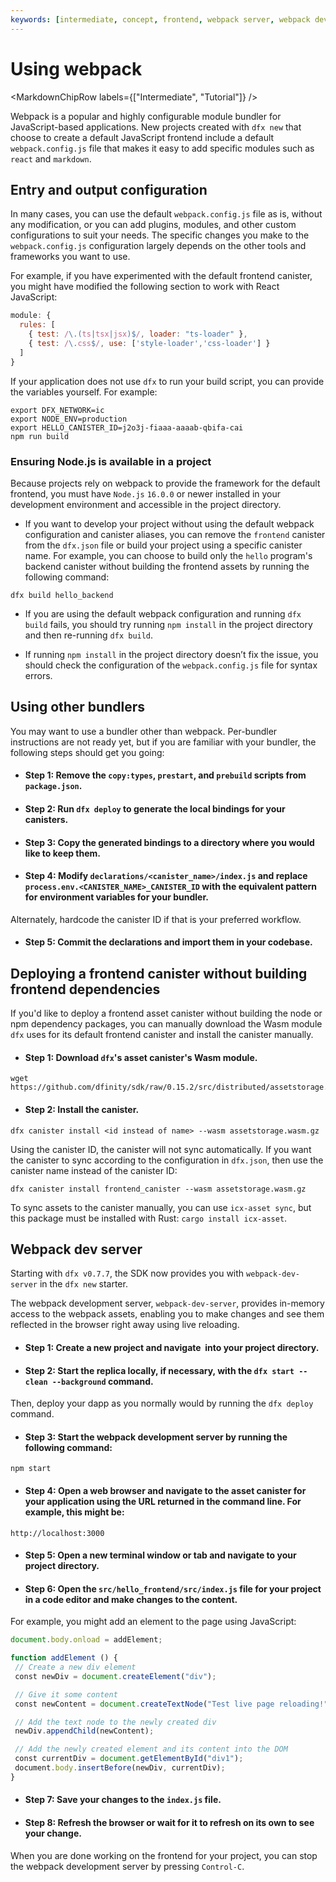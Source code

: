 ```yaml
---
keywords: [intermediate, concept, frontend, webpack server, webpack dev, bundlers, webpack]
---
```



# Using webpack

<MarkdownChipRow labels={["Intermediate", "Tutorial"]} />



Webpack is a popular and highly configurable module bundler for JavaScript-based applications. New projects created with `dfx new` that choose to create a default JavaScript frontend include a default `webpack.config.js` file that makes it easy to add specific modules such as `react` and `markdown`.

## Entry and output configuration

In many cases, you can use the default `webpack.config.js` file as is, without any modification, or you can add
plugins, modules, and other custom configurations to suit your needs. The specific changes you make to
the `webpack.config.js` configuration largely depends on the other tools and frameworks you want to use.

For example, if you have experimented with the default frontend canister, you might have modified the following section to work with React
JavaScript:

```js
module: {
  rules: [
    { test: /\.(ts|tsx|jsx)$/, loader: "ts-loader" },
    { test: /\.css$/, use: ['style-loader','css-loader'] }
  ]
}
```

If your application does not use `dfx` to run your build script, you can provide the variables yourself. For example:

```
export DFX_NETWORK=ic 
export NODE_ENV=production 
export HELLO_CANISTER_ID=j2o3j-fiaaa-aaaab-qbifa-cai
npm run build
```

### Ensuring Node.js is available in a project

Because projects rely on webpack to provide the framework for the default frontend, you must have `Node.js` `16.0.0` or newer installed in
your development environment and accessible in the project directory.

- If you want to develop your project without using the default webpack configuration and canister aliases, you can remove the `frontend` canister from the `dfx.json` file or build your project using a specific canister name. For example, you can choose to build only the `hello` program's backend canister without building the frontend assets by running the following command:

```
dfx build hello_backend
```

- If you are using the default webpack configuration and running `dfx build` fails, you should try running `npm install` in the project directory and then re-running `dfx build`.

- If running `npm install` in the project directory doesn’t fix the issue, you should check the configuration of the `webpack.config.js` file for syntax errors.

## Using other bundlers

You may want to use a bundler other than webpack. Per-bundler instructions are not ready yet, but if you are familiar with your bundler, the following steps should get you going:

- #### Step 1: Remove the `copy:types`, `prestart`, and `prebuild` scripts from `package.json`.

- #### Step 2: Run `dfx deploy` to generate the local bindings for your canisters.

- #### Step 3: Copy the generated bindings to a directory where you would like to keep them.

- #### Step 4: Modify `declarations/<canister_name>/index.js` and replace `process.env.<CANISTER_NAME>_CANISTER_ID` with the equivalent pattern for environment variables for your bundler.

Alternately, hardcode the canister ID if that is your preferred workflow.

- #### Step 5: Commit the declarations and import them in your codebase.

## Deploying a frontend canister without building frontend dependencies

If you'd like to deploy a frontend asset canister without building the node or npm dependency packages, you can manually download the Wasm module `dfx` uses for its default frontend canister and install the canister manually.

- #### Step 1: Download `dfx`'s asset canister's Wasm module.

```
wget https://github.com/dfinity/sdk/raw/0.15.2/src/distributed/assetstorage.wasm.gzand
```

- #### Step 2: Install the canister.

```
dfx canister install <id instead of name> --wasm assetstorage.wasm.gz
```

Using the canister ID, the canister will not sync automatically. If you want the canister to sync according to the configuration in `dfx.json`, then use the canister name instead of the canister ID:

```
dfx canister install frontend_canister --wasm assetstorage.wasm.gz
```

To sync assets to the canister manually, you can use `icx-asset sync`, but this package must be installed with Rust: `cargo install icx-asset`.


## Webpack dev server

Starting with `dfx v0.7.7`, the SDK now provides you with `webpack-dev-server` in the `dfx new` starter.

The webpack development server, `webpack-dev-server`, provides in-memory access to the webpack assets, enabling you to make changes and see them reflected in the browser right away using live reloading.

- #### Step 1: Create a new project and navigate  into your project directory.

- #### Step 2: Start the replica locally, if necessary, with the `dfx start --clean --background` command.

Then, deploy your dapp as you normally would by running the `dfx deploy` command.

- #### Step 3: Start the webpack development server by running the following command:

```
npm start
```

- #### Step 4: Open a web browser and navigate to the asset canister for your application using the URL returned in the command line. For example, this might be:

```
http://localhost:3000
```

- #### Step 5: Open a new terminal window or tab and navigate to your project directory.

- #### Step 6: Open the `src/hello_frontend/src/index.js` file for your project in a code editor and make changes to the content.

For example, you might add an element to the page using JavaScript:

```js
document.body.onload = addElement;

function addElement () {
 // Create a new div element
 const newDiv = document.createElement("div");

 // Give it some content
 const newContent = document.createTextNode("Test live page reloading!");

 // Add the text node to the newly created div
 newDiv.appendChild(newContent);

 // Add the newly created element and its content into the DOM
 const currentDiv = document.getElementById("div1");
 document.body.insertBefore(newDiv, currentDiv);
}
```

- #### Step 7: Save your changes to the `index.js` file.

- #### Step 8: Refresh the browser or wait for it to refresh on its own to see your change.

When you are done working on the frontend for your project, you can stop the webpack development server by pressing `Control-C`.
